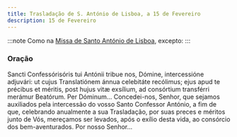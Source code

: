 ```yaml
---
title: Trasladação de S. António de Lisboa, a 15 de Fevereiro
description: 15 de Fevereiro
---
```


:::note
Como na [Missa de Santo António de Lisboa](/missal/santos/06-13), excepto:
:::

### Oração

<div class="side-by-side not-content">
  <span>
    Sancti Confessórisóris tui Antónii tribue nos, Dómine, intercessióne adjuvári: ut cujus
    Translatiónem ánnua celebitáte recólimus; ejus apud te précibus et méritis, post hujus vitæ
    exsílium, ad consórtium transférri merámur Beatórum. Per Dóminum...
  </span>
  <span>
    Concedei-nos, Senhor, que sejamos auxiliados pela intercessão do vosso Santo Confessor António,
    a fim de que, celebrando anualmente a sua Trasladação, por suas preces e méritos junto de Vós,
    mereçamos ser levados, após o exílio desta vida, ao consórcio dos bem-aventurados. Por nosso
    Senhor...
  </span>
</div>
